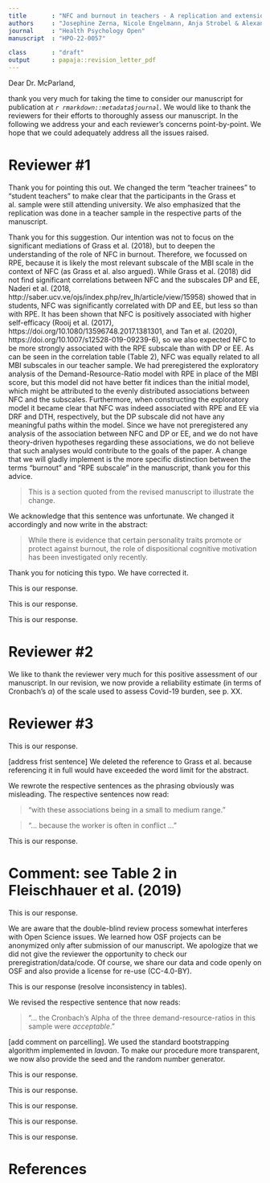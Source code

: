 ```yaml
---
title       : "NFC and burnout in teachers - A replication and extension study"
authors     : "Josephine Zerna, Nicole Engelmann, Anja Strobel & Alexander Strobel"
journal     : "Health Psychology Open"
manuscript  : "HPO-22-0057"

class       : "draft"
output      : papaja::revision_letter_pdf
---
```


Dear Dr. McParland,

thank you very much for taking the time to consider our manuscript for publication at _`r rmarkdown::metadata$journal`_.
We would like to thank the reviewers for their efforts to thoroughly assess our manuscript. In the following we address your and each reviewer's concerns point-by-point.
We hope that we could adequately address all the issues raised.


# Reviewer \#1

\RC{Difference between the samples of Grass et al. (2018) and this study

- The authors should clearly mark the difference between their teacher sample and Grass et al.’s (2018) student teacher sample.
This includes designating Grass et al.’s sample as “student teachers” (on p.3 and p.20), not “teacher trainees”. This is more precise (the latter could easily be confounded with 2nd teacher education phase, called “Referendariat”) and corresponds to Grass et al.’s own use. Additionally, “replication/replicated” should be qualified as “replication/replicated in a teacher sample” throughout the manuscript. This would also mark the novelty of this paper.

- Furthermore, the authors should consider and discuss implications of the different professional situations of the two samples.
This includes considering question like “Are there difference in how personal efficacy is perceived among students compared with in-service teachers?”, “What are the implications for burnout, need for cognition and other key concepts/variables with reference to the difference between academic learning and working in a school?” Literature dealing with these questions should be included.
}


Thank you for pointing this out.
We changed the term "teacher trainees" to "student teachers" to make clear that the participants in the Grass et al. sample were still attending university.
We also emphasized that the replication was done in a teacher sample in the respective parts of the manuscript.

\Assignment{JZ}
\WorkInProgress

\RC{Focus on the burnout characteristic reduced personal efficacy (RPE), cf. Table 3

I don’t see the point of focusing only on the significant correlations and mediations from Grass et al. (2018). Non-significant results are also findings. In Grass et al. (2018), they analyzed the other two characteristics emotional exhaustion and depersonalization, too. There, they focused on RPE in further mediation analysis apparently because it was more strongly related to NFC and Self-control. Obviously, correlations and mediations are different in this study (which might be due to investigating a different population). This justifies analyses of all assessed variables. Therefore, analyses of associations of the two other burnout characteristics (emotional exhaustion and depersonalization) should be included.

Furthermore, RPE can not the most important burnout characteristic. On the contrary, it frequently has the lowest correlation with burnout (MBI score) among the three subscales. Additionally, it is the subscale that receives less attention in research on teachers’ health, in the sense that if only certain burnout subscales are investigated, then those are usually emotional exhaustion and depersonalization (e.g.,

- Bermejo-Toro, L., Prieto-Ursúa, M., \& Hernández, V. (2016). Towards a model of teacher well-being: Personal and job resources involved in teacher burnout and engagement. *Educational Psychology, 36*(3), 481–501. https://doi.org/10.1080/01443410.2015.1005006
- Dicke, T., Parker, P. D., Marsh, H. W., Kunter, M., Schmeck, A., \& Leutner, D. (2014). Self-efficacy in classroom management, classroom disturbances, and emotional exhaustion: A moderated mediation analysis of teacher candidates. *Journal of Educational Psychology, 106(2)*, 569–583. https://doi.org/10.1037/a0035504)

This means that further analyses of the two other subscales would increase relevance of this paper in the scientific field.

When using the term “burnout”, the manuscript should carefully distinguish between burnout characteristic RPE and burnout as the commonly used concept including EE and DP. Mostly, this is accomplished successfully, but not in the discussion (p.19: “we replicated findings of mediators between Need for Cognition and burnout” when only mediations between NFC and RPE were investigated), and conclusion (first two sentences p.25), for example.
}

Thank you for this suggestion.
Our intention was not to focus on the significant mediations of Grass et al. (2018), but to deepen the understanding of the role of NFC in burnout.
Therefore, we focussed on RPE, because it is likely the most relevant subscale of the MBI scale in the context of NFC (as Grass et al. also argued).
While Grass et al. (2018) did not find significant correlations between NFC and the subscales DP and EE, Naderi et al. (2018, http://saber.ucv.ve/ojs/index.php/rev_lh/article/view/15958) showed that in students, NFC was significantly correlated with DP and EE, but less so than with RPE.
It has been shown that NFC is positively associated with higher self-efficacy (Rooij et al. (2017), https://doi.org/10.1080/13596748.2017.1381301, and Tan et al. (2020), https://doi.org/10.1007/s12528-019-09239-6), so we also expected NFC to be more strongly associated with the RPE subscale than with DP or EE.
As can be seen in the correlation table (Table 2), NFC was equally related to all MBI subscales in our teacher sample.
We had preregistered the exploratory analysis of the Demand-Resource-Ratio model with RPE in place of the MBI score, but this model did not have better fit indices than the initial model, which might be attributed to the evenly distributed associations between NFC and the subscales.
Furthermore, when constructing the exploratory model it became clear that NFC was indeed associated with RPE and EE via DRF and DTH, respectively, but the DP subscale did not have any meaningful paths within the model.
Since we have not preregistered any analysis of the association between NFC and DP or EE, and we do not have theory-driven hypotheses regarding these associations,  we do not believe that such analyses would contribute to the goals of the paper.
A change that we will gladly implement is the more specific distinction between the terms "burnout" and "RPE subscale" in the manuscript, thank you for this advice.

> This is a section quoted from the revised manuscript to illustrate the change.

\Assignment{JZ}
\AlmostDone
\Medium


\RC{Abstract: “little is known about the personality traits that promote or protect against burnout”

- This phrase is unfortunate. The readers might doubt whether the authors are aware of, for example, the more than a thousand times cited meta-analyses that exist on this topic and the literature they themselves cite later that elucidates this issue. If promoting and protecting in the narrowed sense of having shown predictive validity in longitudinal studies is meant, then, the presented study does not add insights because it is cross-sectional. Please clarify what was meant.}

We acknowledge that this sentence was unfortunate. We changed it accordingly and now write in the abstract: 

> While there is evidence that certain personality traits promote or protect against burnout, the role of dispositional cognitive motivation has been investigated only recently.

\Assignment{AS}
\Done

\RC{p.17 typo: the lavaan function should be spelled modindices(), not modincides()}

Thank you for noticing this typo. We have corrected it.

\Assignment{Last Author}
\Done

\RC{p.19/23 somewhere it should be conceded that the positive relation Covid burden and years of experience is influenced or confounded by item number 2 of the Covid burden questionnaire (“Are you in a Covid-19 risk group?”). Persons that do not belong to the risk group of old people (50+) can by default not have the highest years of experience.
}

This is our response.

\Assignment{JZ}
\WorkInProgress
\Easy

\RC{p. 21 “The mediator that did not reach significance was the perception of own resources exceeding the job demands. As this latent variable was conceptualized as boredom at work, we could not confirm the positive association of boredom and burnout found by Reijseger et al. (2013.)”

- The authors might want to deepen the discussion with the possible explanation that boredom is less prevalent in the teaching profession (including a suitable reference) than in professions where you can “watch the paint dry” as Reijseger et al. describe. For some readers it might be counterintuitive that teachers experience boredom in the form of resources exceeding demands at all. Teaching appears to be an activity that could always address more individual needs and a class of app. 20 students seems to always have the potential to keep their teachers busy.}

This is our response.

\Assignment{JZ}
\WorkInProgress
\Easy

\RC{supplementary material S2

For me, the numbering of supplementary material headings, table and figure numbers was confusing. I would find a system that links supplemental topic and table/figure numbering with each other much more intuitive and easier to navigate, e.g., heading S2, table S2a, table S2b,… or heading S2, table S2.1, table S2.2,….}

This is our response.

\Assignment{JZ}
\WorkInProgress
\Easy

# Reviewer \#2

\RC{Thank you so much for providing me with an opportunity to review this manuscript. I enjoyed reading it.
In brief, this study replicates the findings of mediation between NFC and burnout, investigates the effect of different demand resource ratios on the relationship between NFC and burnout, and explores the impact of other variables such as perceived burden by the pandemic. 

The introduction is well-written and follows a logical order in explaining the literature and the gap to explore the other variables mediating the relationship between NFC and burnout.
The method seems to be clear and concise enough to explain the sample, procedure, and data analysis strategies. However, I was wondering if the authors have checked the reliability of the last scale used to assess the Covid-19 pandemic burden.

The results have also been presented in detail and clearly according to the appropriate methods of analysis and have been properly discussed.

The only weak point of the study is the use of self-reports, which limits taking causal conclusions. However, this point along with others has been presented in the limitation of the study and nothing can be done now. 
Overall, I found the study interesting with significant results to share and enjoy good quality. Therefore, I suggest acceptance.}

We like to thank the reviewer very much for this positive assessment of our manuscript. In our revision, we now provide a reliability estimate (in terms of Cronbach's $\alpha$) of the scale used to assess Covid-19 burden, see p. XX.

\Assignment{JZ}

# Reviewer \#3

\RC{... the goals of the study and the theoretical framework it uses switch multiple times as the manuscript progresses. Notably, the different models presented on the same dataset are clearly different (in terms of structure, predictors, and outcome variables) and are not clearly related to each other. So the theoretical focus needs to be improved to increase readability and clarity. Specifically, the different models need to be related to other in a theoretical and empirical manner. Also, the main model in figure 2 did not fit well possibly because it assumed conditional independence between three main DTH, DTL, and DRF factors that are expected to covary even after controlling for NFC.}

This is our response.

\Assignment{JZ}
\WorkInProgress
\TimeConsuming

\RC{Page 1.

The abstract needs to be rewritten as it does not clearly present the variables of interest and their relations (“we analysed…” fails to delineate the outcome variabel, predictor, mediator). Also the Grass et al. study should be fully references in the abstract.}

[address frist sentence] We deleted the reference to Grass et al. because referencing it in full would have exceeded the word limit for the abstract.

\RC{Page 2. 

- “small to large” implies that the effect sizes vary. 
- “always in conflict” often?}

We rewrote the respective sentences as the phrasing obviously was misleading. The respective sentences now read:

> "with these associations being in a small to medium range."

> "... because the worker is often in conflict ..."

\RC{Page 3. 
How is NFC related to other constructs like neuroticism, self-esteem, and locus of control? And would NFC provide incremental validity in predicting burnout?

“adults” in which context?

please provide more information on the Grass et al. study in terms of sample, context, and sample size. Why was this study the focus of a replication?
}

This is our response.

\Assignment{JZ}
# Comment: see Table 2 in Fleischhauer et al. (2019)

\RC{Page 4.

how are demands too high, demands too low, and demand-resources fit related to each other?}

This is our response.

\Assignment{JZ}

\RC{Page 5.

Are data also shared openly for further research? 

Note that I couldn’t assess the preregistration, but that the OSF offers a way to anonymise preregistrations for peer review.}

We are aware that the double-blind review process somewhat interferes with Open Science issues. We learned how OSF projects can be anonymized only after submission of our manuscript. We apologize that we did not give the reviewer the opportunity to check our preregistration/data/code. Of course, we share our data and code openly on OSF and also provide a license for re-use (CC-4.0-BY).    

\RC{Page 6. 

Which nominal Alpha level is used? .01 or .05? Please explicate all deviations from the preregistration.}

This is our response (resolve inconsistency in tables).

\Assignment{JZ}

\RC{Page 7. 

Note that reliabilities are not characteristic of scales as they are also a function of variation of true scores in the samples.}

We revised the respective sentence that now reads:

> "... the Cronbach's Alpha of the three demand-resource-ratios in this sample were *acceptable*."

\Assignment{JZ}

\RC{Page 8.

Why did the authors choose (preregister?) to use parcels instead of the five and seven-point items scores as input in the SEMs? The mean and variance corrected WLS estimator in Lavaan should be able to handle the raw item data well as long as the model is not too large.

How were bootstrapped fit measures computed?}

[add comment on parcelling]. We used the standard bootstrapping algorithm implemented in *lavaan*. To make our procedure more transparent, we now also provide the seed and the random number generator.

\Assignment{JZ}

\RC{Page 9. 

How are the three demand factors related to each other? shouldn’t they be allowed to covary in the SEMs? why do the authors assume that NFC completely accounts for their covariation?}

This is our response.

\Assignment{JZ}

\RC{Page 10. 

Unfortunately, the appendix does not present fit measures of the model without the outlier.} 

This is our response.

\Assignment{JZ}

\RC{Page 13. 

How is the RSMEA computed? My computation with RMSEA=SQRT((chisq-df)/(df(n-1))) gives a value around .14 instead of .000}

\Assignment{JZ \& AS}

\RC{Pages 15-16. 

please provide the DF of the model alongside the Chi-square. The model doesn’t fit very well and it is not clear that non-normality accounts for this as the authors are using robust chi-square. Please consider potential model revisions of the model in figure 2 using modification indices and clearly report these as an exploratory analysis. My expectation is that much of the misfit is created by additional covariances between the DTH, DTL, and DRF factors.}

This is our response.

\Assignment{JZ}

\RC{Page 18. 

Here the authors do present another exploratory model that did consider ad hoc revisions using the modification indices, but they also added additional variables to the model instead of choosing to revise the original model in Figure 2. Actually, in the new model the authors changed the entire outcome variable from burnout to a study of EE and RPE (but without DP). For this reason, the text and study loose much of their focus: wouldn’t it be better to focus on an overarching model that incorporates all relevant prior expectation and/or compares different (nested) models to pit ideas against each other?}

This is our response.

\RC{Pages 20-24.

In their discussion, the  authors also focus on different aspects, namely the replication of Grass et al, the demand-resource ratio model, and the exploratory analyses with personal efficacy and covid burden. A more general framework would probably work much better in interpreting the results and relating them to the wider literature.}

This is our response.

\newpage

# References

::: {#refs custom-style="Bibliography"}
:::
